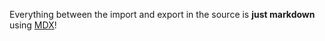 
Everything between the import and export in the source is **just markdown** using [MDX](https://mdxjs.com/)!

